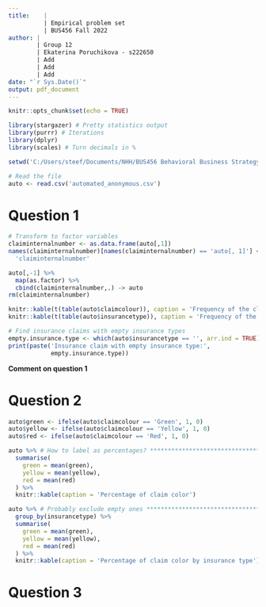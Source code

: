 ```yaml
---
title:    |
          | Empirical problem set
          | BUS456 Fall 2022
author: |
        | Group 12
        | Ekaterina Poruchikova - s222650
        | Add
        | Add
        | Add
date: "`r Sys.Date()`"
output: pdf_document
---
```


\newpage

```r
knitr::opts_chunk$set(echo = TRUE)
```

```r
library(stargazer) # Pretty statistics output
library(purrr) # Iterations
library(dplyr) 
library(scales) # Turn decimals in %
```



```r
setwd('C:/Users/steef/Documents/NHH/BUS456 Behavioral Business Strategy/BUS456-Assignment-1')

# Read the file
auto <- read.csv('automated_anonymous.csv')
```

# Question 1

```r
# Transform to factor variables
claiminternalnumber <- as.data.frame(auto[,1])
names(claiminternalnumber)[names(claiminternalnumber) == 'auto[, 1]'] <- 
  'claiminternalnumber'

auto[,-1] %>%
  map(as.factor) %>%
  cbind(claiminternalnumber,.) -> auto
rm(claiminternalnumber)

knitr::kable(t(table(auto$claimcolour)), caption = 'Frequency of the claim colour')
knitr::kable(t(table(auto$insurancetype)), caption = 'Frequency of the insurance type')

# Find insurance claims with empty insurance types
empty.insurance.type <- which(auto$insurancetype == '', arr.ind = TRUE)
print(paste('Insurance claim with empty insurance type:',
            empty.insurance.type))
```

**Comment on question 1**

# Question 2

```r
auto$green <- ifelse(auto$claimcolour == 'Green', 1, 0)
auto$yellow <- ifelse(auto$claimcolour == 'Yellow', 1, 0)
auto$red <- ifelse(auto$claimcolour == 'Red', 1, 0)

auto %>% # How to label as percentages? *******************************************************
  summarise(
    green = mean(green),
    yellow = mean(yellow),
    red = mean(red)
  ) %>%
  knitr::kable(caption = 'Percentage of claim color')

auto %>% # Probably exclude empty ones *********************************************************
  group_by(insurancetype) %>%
  summarise(
    green = mean(green),
    yellow = mean(yellow),
    red = mean(red)
  ) %>%
  knitr::kable(caption = 'Percentage of claim color by insurance type')
```

# Question 3


